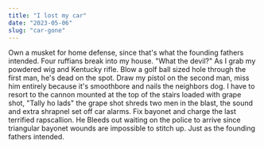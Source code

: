 ```yaml
---
title: "I lost my car"
date: "2023-05-06"
slug: "car-gone"
---
```


Own a musket for home defense, since that's what the founding fathers intended. Four ruffians break into my house. "What the devil?" As I grab my powdered wig and Kentucky rifle. Blow a golf ball sized hole through the first man, he's dead on the spot. Draw my pistol on the second man, miss him entirely because it's smoothbore and nails the neighbors dog. I have to resort to the cannon mounted at the top of the stairs loaded with grape shot, "Tally ho lads" the grape shot shreds two men in the blast, the sound and extra shrapnel set off car alarms. Fix bayonet and charge the last terrified rapscallion. He Bleeds out waiting on the police to arrive since triangular bayonet wounds are impossible to stitch up. Just as the founding fathers intended.